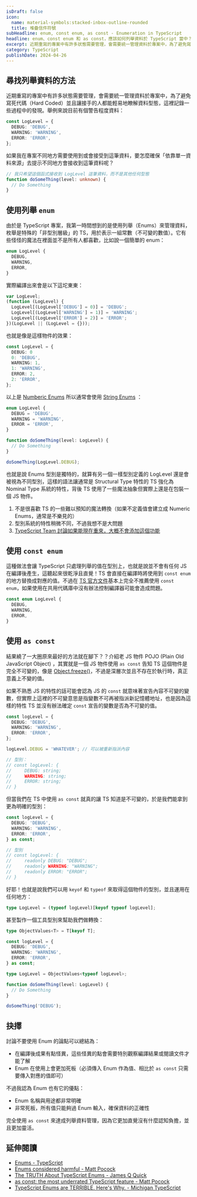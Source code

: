 ```yaml
---
isDraft: false
icon: 
  name: material-symbols:stacked-inbox-outline-rounded
  title: 堆疊信件符號
subHeadline: enum, const enum, as const - Enumeration in TypeScript
headline: enum、const enum 和 as const，應該如何列舉資料於 TypeScript 當中？
excerpt: 近期重寫的專案中有許多狀態需要管理，會需要統一管理資料於專案中，為了避免寫死代碼（Hard Coded）並且讓接手的人都能輕易地瞭解資料型態，這裡記錄一些過程中的發現。結論是應該使用 as const 來達成列舉資料管理，因為它更加直覺沒有什麼認知負擔，並且更加靈活。
category: TypeScript
publishDate: 2024-04-26
---
```


## 尋找列舉資料的方法

近期重寫的專案中有許多狀態需要管理，會需要統一管理資料於專案中，為了避免寫死代碼（Hard Coded）並且讓接手的人都能輕易地瞭解資料型態，這裡記錄一些過程中的發現。舉例來說目前有個警告程度資料：

```typescript
const LogLevel = {
  DEBUG: 'DEBUG',
  WARNING: 'WARNING',
  ERROR: 'ERROR',
};
```

如果我在專案不同地方需要使用到或會接受到這筆資料，要怎麼確保「依靠單一資料來源」去提示不同地方會接收到這筆資料呢？

```typescript
// 我只希望這個函式接收到 LogLevel 這筆資料，而不是其他任何型態
function doSomeThing(level: unknown) {
  // Do Something
}
```

## 使用列舉 `enum`

由於是 TypeScript 專案，我第一時間想到的是使用列舉（Enums）來管理資料，枚舉是特殊的「非型別層級」的 TS，用於表示一組常數（不可變的數值）。它有些怪怪的魔法在裡面並不是所有人都喜歡，比如說一個簡單的 enum：

```typescript
enum LogLevel {
  DEBUG,
  WARNING,
  ERROR,
}
```

實際編譯出來會是以下這坨東東：

```typescript
var LogLevel;
(function (LogLevel) {
  LogLevel[(LogLevel['DEBUG'] = 0)] = 'DEBUG';
  LogLevel[(LogLevel['WARNING'] = 1)] = 'WARNING';
  LogLevel[(LogLevel['ERROR'] = 2)] = 'ERROR';
})(LogLevel || (LogLevel = {}));
```

也就是像是這樣物件的效果：

```typescript
const LogLevel = {
  DEBUG: 0
  0: 'DEBUG',
  WARNING: 1,
  1: 'WARNING',
  ERROR: 2,
  2: 'ERROR',
};
```

以上是 [Numberic Enums](https://www.typescriptlang.org/docs/handbook/enums.html#numeric-enums) 所以通常會使用 [String Enums](https://www.typescriptlang.org/docs/handbook/enums.html#string-enums) ：

```typescript
enum LogLevel {
  DEBUG = 'DEBUG',
  WARNING = 'WARNING',
  ERROR = 'ERROR',
}

function doSomeThing(level: LogLevel) {
  // Do Something
}

doSomeThing(LogLevel.DEBUG);
```

也就是說 Enums 型別是獨特的，就算有另一個一樣型別定義的 LogLevel 還是會被視為不同型別，這樣的語法讓通常是 Structural Type 特性的 TS 強化為 Nominal Type 系統的特性，背後 TS 使用了一些魔法抽象但實際上還是在包裝一個 JS 物件。

1. 不是很喜歡 TS 的一些難以預知的魔法轉換（如果不定義值會建立成 Numeric Enums，通常是不樂見的）
2. 型別系統的特性稍微不同，不過我想不是大問題
3. [TypeScript Team 討論如果能現在重來，大概不會添加這個功能](https://youtu.be/vBJF0cJ_3G0?si=_NOX5g1YXgHEgPjZ&t=1000)

## 使用 `const enum`

這種做法會讓 TypeScript 只處理列舉的值在型別上，也就是說並不會有任何 JS 在編譯後產生，這聽起來很乾淨且直覺！TS 會直接在編譯時將使用到 `const enum` 的地方替換成對應的值。不過在 [TS 官方文件](https://www.typescriptlang.org/docs/handbook/enums.html#const-enum-pitfalls)基本上完全不推薦使用 `const enum`，如果使用在共用代碼庫中沒有辦法控制編譯器可能會造成問題。

```typescript
const enum LogLevel {
  DEBUG,
  WARNING,
  ERROR,
}
```

## 使用 `as const`

結果繞了一大圈原來最好的方法就在腳下？？介紹老 JS 物件 POJO (Plain Old JavaScript Object) ，其實就是一個 JS 物件使用 `as const` 告知 TS 這個物件是完全不可變的，像是 [Object.freeze()](https://developer.mozilla.org/en-US/docs/Web/JavaScript/Reference/Global_Objects/Object/freeze)，不過是深層次並且不存在於執行時，真正意義上不變的值。

如果不熟悉 JS 的特性的話可能會認為 JS 的 `const` 就意味著宣告內容不可變的變數，但實際上這裡的不可變意思是指變數不可再被指派新記憶體地址，也是因為這樣的特性 TS 並沒有辦法確定 `const` 宣告的變數是否為不可變的值。

```typescript
const logLevel = {
  DEBUG: 'DEBUG',
  WARNING: 'WARNING',
  ERROR: 'ERROR',
};

logLevel.DEBUG = 'WHATEVER'; // 可以被重新指派內容

// 型別：
// const logLevel: {
//     DEBUG: string;
//     WARNING: string;
//     ERROR: string;
// }
```

但當我們在 TS 中使用 `as const` 就真的讓 TS 知道是不可變的，於是我們能拿到更為明確的型別：

```typescript
const logLevel = {
  DEBUG: 'DEBUG',
  WARNING: 'WARNING',
  ERROR: 'ERROR',
} as const;

// 型別
// const logLevel: {
//     readonly DEBUG: "DEBUG";
//     readonly WARNING: "WARNING";
//     readonly ERROR: "ERROR";
// }
```

好耶！也就是說我們可以用 `keyof` 和 `typeof` 來取得這個物件的型別，並且運用在任何地方：

```typescript
type LogLevel = (typeof logLevel)[keyof typeof logLevel];
```

甚至製作一個工具型別來幫助我們做轉換：

```typescript
type ObjectValues<T> = T[keyof T];

const logLevel = {
  DEBUG: 'DEBUG',
  WARNING: 'WARNING',
  ERROR: 'ERROR',
} as const;

type LogLevel = ObjectValues<typeof logLevel>;

function doSomeThing(level: LogLevel) {
  // Do Something
}

doSomeThing('DEBUG');
```

## 抉擇

討論不要使用 Enum 的論點可以總結為：

- 在編譯後成果有點怪異，這些怪異的點會需要特別觀察編譯結果或閱讀文件才能了解
- Enum 在使用上會更加死板（必須傳入 Enum 作為值、相比於 `as const` 只需要傳入對應的值即可）

不過我認為 Enum 也有它的優點：

- Enum 名稱與用途都非常明確
- 非常死板，所有值只能夠過 Enum 輸入，確保資料的正確性

完全使用 `as const` 來達成列舉資料管理，因為它更加直覺沒有什麼認知負擔，並且更加靈活。

## 延伸閱讀

- [Enums - TypeScript](https://www.typescriptlang.org/docs/handbook/enums.html)
- [Enums considered harmful - Matt Pocock](https://www.youtube.com/watch?v=jjMbPt_H3RQ&t=354s)
- [The TRUTH About TypeScript Enums - James Q Quick](https://www.youtube.com/watch?v=VhzId8v3gYA)
- [as const: the most underrated TypeScript feature - Matt Pocock](https://www.youtube.com/watch?v=6M9aZzm-kEc)
- [TypeScript Enums are TERRIBLE. Here's Why. - Michigan TypeScript](https://www.youtube.com/watch?v=0fTdCSH_QEU)
